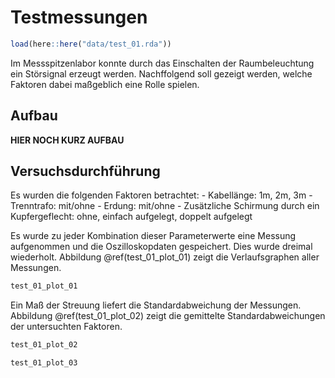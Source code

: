 # Testmessungen

```r
load(here::here("data/test_01.rda"))
```

Im Messspitzenlabor konnte durch das Einschalten der Raumbeleuchtung ein Störsignal erzeugt werden. 
Nachffolgend soll gezeigt werden, welche Faktoren dabei maßgeblich eine Rolle spielen.

## Aufbau

**HIER NOCH KURZ AUFBAU**

## Versuchsdurchführung

Es wurden die folgenden Faktoren betrachtet: 
  - Kabellänge: 1m, 2m, 3m
  - Trenntrafo: mit/ohne
  - Erdung: mit/ohne
  - Zusätzliche Schirmung durch ein Kupfergeflecht: ohne, einfach aufgelegt, doppelt aufgelegt
  
Es wurde zu jeder Kombination dieser Parameterwerte eine Messung aufgenommen und die Oszilloskopdaten gespeichert. 
Dies wurde dreimal wiederholt.
Abbildung \@ref(test_01_plot_01) zeigt die Verlaufsgraphen aller Messungen.

```r
test_01_plot_01
```

Ein Maß der Streuung liefert die Standardabweichung der Messungen. 
Abbildung \@ref(test_01_plot_02) zeigt die gemittelte Standardabweichungen der untersuchten Faktoren.

```r
test_01_plot_02
```

```r
test_01_plot_03
```

